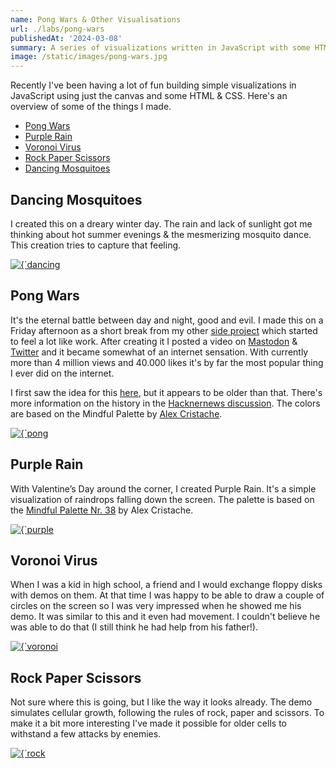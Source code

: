```yaml
---
name: Pong Wars & Other Visualisations
url: ./labs/pong-wars
publishedAt: '2024-03-08'
summary: A series of visualizations written in JavaScript with some HTML & CSS in one index.html.
image: /static/images/pong-wars.jpg
---
```


Recently I've been having a lot of fun building simple visualizations in JavaScript using just the canvas and some HTML & CSS. Here's an overview of some of the things I made.

- [Pong Wars](#pong-wars)
- [Purple Rain](#purple-rain)
- [Voronoi Virus](#voronoi-virus)
- [Rock Paper Scissors](#rock-paper-scissors)
- [Dancing Mosquitoes](#dancing-mosquitoes)

## Dancing Mosquitoes

I created this on a dreary winter day. The rain and lack of sunlight got me thinking about hot summer evenings & the mesmerizing mosquito dance. This creation tries to capture that feeling. 

<a href="https://dancing-mosquitoes.koenvangilst.nl" target="_blank">
  <Image
    alt={`dancing mosquitoes screenshot`}
    src={`/static/images/dancing-mosquitoes.jpg`}
    width={2188}
    height={1610}
  />
</a>


## Pong Wars

It's the eternal battle between day and night, good and evil. I made this on a Friday afternoon as a short break from my other [side project](/labs/prognosis-2100) which started to feel a lot like work. After creating it I posted a video on [Mastodon](https://hachyderm.io/@vnglst/111828811496422610) & [Twitter](https://twitter.com/vnglst/status/1751278052154179770) and it became somewhat of an internet sensation. With currently more than 4 million views and 40.000 likes it's by far the most popular thing I ever did on the internet.

I first saw the idea for this [here](https://twitter.com/nicolasdnl/status/1749715070928433161), but it appears to be older than that. There's more information on the history in the [Hacknernews discussion](https://news.ycombinator.com/item?id=39159418). The colors are based on the Mindful Palette by [Alex Cristache](https://twitter.com/AlexCristache/status/1738610343499157872).

<a href="https://pong-wars.koenvangilst.nl" target="_blank">
  <Image
    alt={`pong wars screenshot`}
    src={`/static/images/pong-wars.jpg`}
    width={1408}
    height={1480}
  />
</a>

## Purple Rain

With Valentine’s Day around the corner, I created Purple Rain. It's a simple visualization of raindrops falling down the screen. The palette is based on the [Mindful Palette Nr. 38](https://twitter.com/AlexCristache/status/1749703514409111961) by Alex Cristache.

<a href="https://purple-rain.koenvangilst.nl" target="_blank">
  <Image
    alt={`purple rain screenshot`}
    src={`/static/images/purple-rain.jpg`}
    width={2188}
    height={1610}
  />
</a>
 
## Voronoi Virus

When I was a kid in high school, a friend and I would exchange floppy disks with demos on them. At that time I was happy to be able to draw a couple of 
circles on the screen so I was very impressed when he showed me his demo. It was similar to this and it even had movement. I couldn't believe he was able to do that (I still think he had help from his father!).

<a href="https://voronoi-virus.koenvangilst.nl" target="_blank">
  <Image
    alt={`voronoi virus screenshot`}
    src={`/static/images/voronoi-virus.jpg`}
    width={2188}
    height={1610}
  />
</a>

## Rock Paper Scissors

Not sure where this is going, but I like the way it looks already. The demo simulates cellular growth, following the rules of rock, paper and scissors. To make it a bit more interesting I've made it possible for older cells to withstand a few attacks by enemies.

<a href="https://rock-paper-scissors.koenvangilst.nl" target="_blank">
  <Image
    alt={`rock paper scissors screenshot`}
    src={`/static/images/rock-paper-scissors.jpg`}
    width={2188}
    height={1610}
  />
</a>

